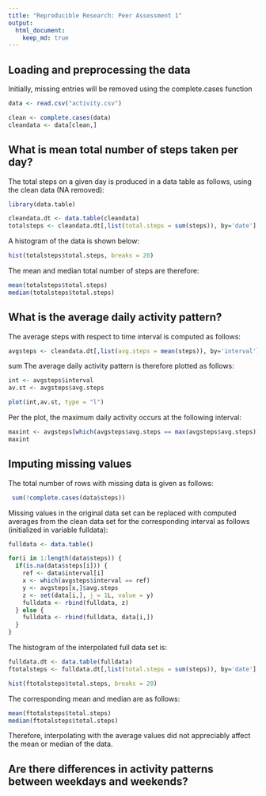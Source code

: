 ```yaml
---
title: "Reproducible Research: Peer Assessment 1"
output: 
  html_document:
    keep_md: true
---
```



## Loading and preprocessing the data

Initially, missing entries will be removed using the complete.cases function

```r
data <- read.csv("activity.csv")

clean <- complete.cases(data)
cleandata <- data[clean,]
```

## What is mean total number of steps taken per day?

The total steps on a given day is produced in a data table as follows, using the clean data (NA removed):

```r
library(data.table)

cleandata.dt <- data.table(cleandata)
totalsteps <- cleandata.dt[,list(total.steps = sum(steps)), by='date']
```

A histogram of the data is shown below:

```r
hist(totalsteps$total.steps, breaks = 20)
```

The mean and median total number of steps are therefore:

```r
mean(totalsteps$total.steps)
median(totalsteps$total.steps)
```

## What is the average daily activity pattern?

The average steps with respect to time interval is computed as follows:

```r
avgsteps <- cleandata.dt[,list(avg.steps = mean(steps)), by='interval']
```
sum
The average daily activity pattern is therefore plotted as follows:

```r
int <- avgsteps$interval
av.st <- avgsteps$avg.steps

plot(int,av.st, type = "l")
```

Per the plot, the maximum daily activity occurs at the following interval:

```r
maxint <- avgsteps[which(avgsteps$avg.steps == max(avgsteps$avg.steps)),]
maxint
```

## Imputing missing values

The total number of rows with missing data is given as follows:

```r
 sum(!complete.cases(data$steps))
```

Missing values in the original data set can be replaced with computed averages from the clean data set for the corresponding interval as follows (initialized in variable fulldata):

```r
fulldata <- data.table()

for(i in 1:length(data$steps)) {
  if(is.na(data$steps[i])) {
    ref <- data$interval[i]
    x <- which(avgsteps$interval == ref)
    y <- avgsteps[x,]$avg.steps
    z <- set(data[i,], j = 1L, value = y)
    fulldata <- rbind(fulldata, z)
  } else {
    fulldata <- rbind(fulldata, data[i,])
  }
}
```

The histogram of the interpolated full data set is:

```r
fulldata.dt <- data.table(fulldata)
ftotalsteps <- fulldata.dt[,list(total.steps = sum(steps)), by='date']

hist(ftotalsteps$total.steps, breaks = 20)
```

The corresponding mean and median are as follows:

```r
mean(ftotalsteps$total.steps)
median(ftotalsteps$total.steps)
```

Therefore, interpolating with the average values did not appreciably affect the mean or median of the data.

## Are there differences in activity patterns between weekdays and weekends?
